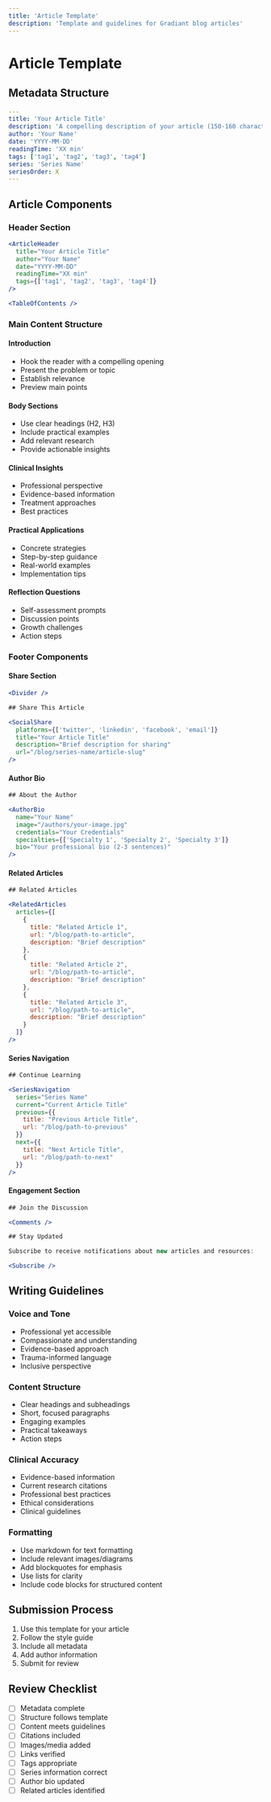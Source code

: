 ```yaml
---
title: 'Article Template'
description: 'Template and guidelines for Gradiant blog articles'
---
```


# Article Template

## Metadata Structure

```yaml
---
title: 'Your Article Title'
description: 'A compelling description of your article (150-160 characters)'
author: 'Your Name'
date: 'YYYY-MM-DD'
readingTime: 'XX min'
tags: ['tag1', 'tag2', 'tag3', 'tag4']
series: 'Series Name'
seriesOrder: X
---
```

## Article Components

### Header Section

```jsx
<ArticleHeader
  title="Your Article Title"
  author="Your Name"
  date="YYYY-MM-DD"
  readingTime="XX min"
  tags={['tag1', 'tag2', 'tag3', 'tag4']}
/>

<TableOfContents />
```

### Main Content Structure

#### Introduction

- Hook the reader with a compelling opening
- Present the problem or topic
- Establish relevance
- Preview main points

#### Body Sections

- Use clear headings (H2, H3)
- Include practical examples
- Add relevant research
- Provide actionable insights

#### Clinical Insights

- Professional perspective
- Evidence-based information
- Treatment approaches
- Best practices

#### Practical Applications

- Concrete strategies
- Step-by-step guidance
- Real-world examples
- Implementation tips

#### Reflection Questions

- Self-assessment prompts
- Discussion points
- Growth challenges
- Action steps

### Footer Components

#### Share Section

```jsx
<Divider />

## Share This Article

<SocialShare
  platforms={['twitter', 'linkedin', 'facebook', 'email']}
  title="Your Article Title"
  description="Brief description for sharing"
  url="/blog/series-name/article-slug"
/>
```

#### Author Bio

```jsx
## About the Author

<AuthorBio
  name="Your Name"
  image="/authors/your-image.jpg"
  credentials="Your Credentials"
  specialties={['Specialty 1', 'Specialty 2', 'Specialty 3']}
  bio="Your professional bio (2-3 sentences)"
/>
```

#### Related Articles

```jsx
## Related Articles

<RelatedArticles
  articles={[
    {
      title: "Related Article 1",
      url: "/blog/path-to-article",
      description: "Brief description"
    },
    {
      title: "Related Article 2",
      url: "/blog/path-to-article",
      description: "Brief description"
    },
    {
      title: "Related Article 3",
      url: "/blog/path-to-article",
      description: "Brief description"
    }
  ]}
/>
```

#### Series Navigation

```jsx
## Continue Learning

<SeriesNavigation
  series="Series Name"
  current="Current Article Title"
  previous={{
    title: "Previous Article Title",
    url: "/blog/path-to-previous"
  }}
  next={{
    title: "Next Article Title",
    url: "/blog/path-to-next"
  }}
/>
```

#### Engagement Section

```jsx
## Join the Discussion

<Comments />

## Stay Updated

Subscribe to receive notifications about new articles and resources:

<Subscribe />
```

## Writing Guidelines

### Voice and Tone

- Professional yet accessible
- Compassionate and understanding
- Evidence-based approach
- Trauma-informed language
- Inclusive perspective

### Content Structure

- Clear headings and subheadings
- Short, focused paragraphs
- Engaging examples
- Practical takeaways
- Action steps

### Clinical Accuracy

- Evidence-based information
- Current research citations
- Professional best practices
- Ethical considerations
- Clinical guidelines

### Formatting

- Use markdown for text formatting
- Include relevant images/diagrams
- Add blockquotes for emphasis
- Use lists for clarity
- Include code blocks for structured content

## Submission Process

1. Use this template for your article
2. Follow the style guide
3. Include all metadata
4. Add author information
5. Submit for review

## Review Checklist

- [ ] Metadata complete
- [ ] Structure follows template
- [ ] Content meets guidelines
- [ ] Citations included
- [ ] Images/media added
- [ ] Links verified
- [ ] Tags appropriate
- [ ] Series information correct
- [ ] Author bio updated
- [ ] Related articles identified
